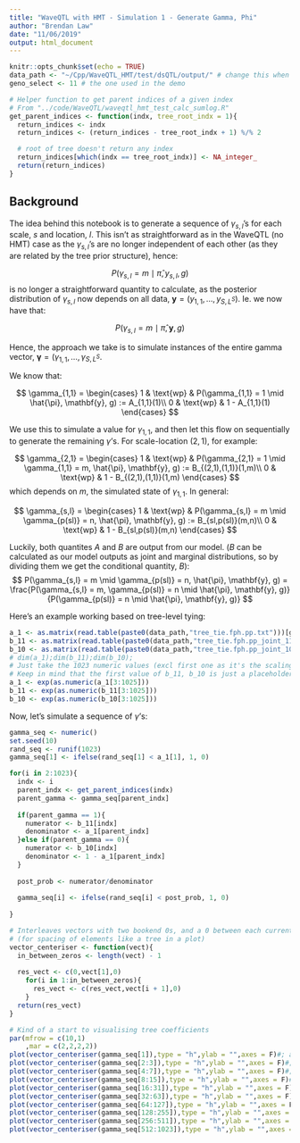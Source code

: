 ```yaml
---
title: "WaveQTL with HMT - Simulation 1 - Generate Gamma, Phi"
author: "Brendan Law"
date: "11/06/2019"
output: html_document
---
```


```r
knitr::opts_chunk$set(echo = TRUE)
data_path <- "~/Cpp/WaveQTL_HMT/test/dsQTL/output/" # change this when you port it all over to the Masters Git repo
geno_select <- 11 # the one used in the demo

# Helper function to get parent indices of a given index
# From "../code/WaveQTL/waveqtl_hmt_test_calc_sumlog.R"
get_parent_indices <- function(indx, tree_root_indx = 1){
  return_indices <- indx
  return_indices <- (return_indices - tree_root_indx + 1) %/% 2

  # root of tree doesn't return any index
  return_indices[which(indx == tree_root_indx)] <- NA_integer_
  return(return_indices)
}
```

## Background

The idea behind this notebook is to generate a sequence of $\gamma_{s,l}$'s for each scale, $s$ and location, $l$. This isn't as straightforward as in the WaveQTL (no HMT) case as the $\gamma_{s,l}$'s are no longer independent of each other (as they are related by the tree prior structure), hence:

$$P(\gamma_{s,l} = m \mid \hat{\pi}, y_{s,l}, g)$$
is no longer a straightforward quantity to calculate, as the posterior distribution of $\gamma_{s,l}$ now depends on all data, $\mathbf{y} = (y_{1,1},\dots,y_{S,L^S})$. Ie. we now have that:

$$P(\gamma_{s,l} = m \mid \hat{\pi}, \mathbf{y}, g)$$

Hence, the approach we take is to simulate instances of the entire gamma vector, $\boldsymbol{\gamma} = (\gamma_{1,1},\dots,\gamma_{S,L^S}$.

We know that:

$$
\gamma_{1,1} =
\begin{cases}
  1 & \text{wp} & P(\gamma_{1,1} = 1 \mid \hat{\pi}, \mathbf{y}, g) := A_{1,1}(1)\\
  0 & \text{wp} & 1 - A_{1,1}(1)
\end{cases}
$$

We use this to simulate a value for $\gamma_{1,1}$, and then let this flow on sequentially to generate the remaining $\gamma$'s. For scale-location $(2,1)$, for example:

$$
\gamma_{2,1} =
\begin{cases}
  1 & \text{wp} & P(\gamma_{2,1} = 1 \mid \gamma_{1,1} = m, \hat{\pi}, \mathbf{y}, g) := B_{(2,1),(1,1)}(1,m)\\
  0 & \text{wp} & 1 - B_{(2,1),(1,1)}(1,m)
\end{cases}
$$
which depends on $m$, the simulated state of $\gamma_{1,1}$. In general:

$$
\gamma_{s,l} =
\begin{cases}
  1 & \text{wp} & P(\gamma_{s,l} = m \mid \gamma_{p(sl)} = n, \hat{\pi}, \mathbf{y}, g) := B_{sl,p(sl)}(m,n)\\
  0 & \text{wp} & 1 - B_{sl,p(sl)}(m,n)
\end{cases}
$$

Luckily, both quantites $A$ and $B$ are output from our model. ($B$ can be calculated as our model outputs as joint and marginal distributions, so by dividing them we get the conditional quantity, $B$):
$$
P(\gamma_{s,l} = m \mid \gamma_{p(sl)} = n, \hat{\pi}, \mathbf{y}, g) = \frac{P(\gamma_{s,l} = m, \gamma_{p(sl)} = n \mid \hat{\pi}, \mathbf{y}, g)}{P(\gamma_{p(sl)} = n \mid \hat{\pi}, \mathbf{y}, g)}
$$

Here's an example working based on tree-level tying:

```r
a_1 <- as.matrix(read.table(paste0(data_path,"tree_tie.fph.pp.txt")))[geno_select,]
b_11 <- as.matrix(read.table(paste0(data_path,"tree_tie.fph.pp_joint_11.txt")))[geno_select,]
b_10 <- as.matrix(read.table(paste0(data_path,"tree_tie.fph.pp_joint_10.txt")))[geno_select,]
# dim(a_1);dim(b_11);dim(b_10);
# Just take the 1023 numeric values (excl first one as it's the scaling coefficient), from cols 3:1025. Also, we exp() our values as our software returned everything in logs.
# Keep in mind that the first value of b_11, b_10 is just a placeholder - as the top element of the tree has no parent.
a_1 <- exp(as.numeric(a_1[3:1025]))
b_11 <- exp(as.numeric(b_11[3:1025]))
b_10 <- exp(as.numeric(b_10[3:1025]))
```

Now, let's simulate a sequence of $\gamma$'s:
```r
gamma_seq <- numeric()
set.seed(10)
rand_seq <- runif(1023)
gamma_seq[1] <- ifelse(rand_seq[1] < a_1[1], 1, 0)

for(i in 2:1023){
  indx <- i
  parent_indx <- get_parent_indices(indx)
  parent_gamma <- gamma_seq[parent_indx]
  
  if(parent_gamma == 1){
    numerator <- b_11[indx]
    denominator <- a_1[parent_indx]
  }else if(parent_gamma == 0){
    numerator <- b_10[indx]
    denominator <- 1 - a_1[parent_indx]
  }
  
  post_prob <- numerator/denominator
  
  gamma_seq[i] <- ifelse(rand_seq[i] < post_prob, 1, 0)
  
}
```

```r
# Interleaves vectors with two bookend 0s, and a 0 between each current element
# (for spacing of elements like a tree in a plot)
vector_centeriser <- function(vect){
  in_between_zeros <- length(vect) - 1
  
  res_vect <- c(0,vect[1],0)
    for(i in 1:in_between_zeros){
      res_vect <- c(res_vect,vect[i + 1],0)
    }  
  return(res_vect)
}

# Kind of a start to visualising tree coefficients
par(mfrow = c(10,1)
    ,mar = c(2,2,2,2))
plot(vector_centeriser(gamma_seq[1]),type = "h",ylab = "",axes = F)#; axis(1)
plot(vector_centeriser(gamma_seq[2:3]),type = "h",ylab = "",axes = F)#; axis(1)
plot(vector_centeriser(gamma_seq[4:7]),type = "h",ylab = "",axes = F)#; axis(1)
plot(vector_centeriser(gamma_seq[8:15]),type = "h",ylab = "",axes = F)#; axis(1)
plot(vector_centeriser(gamma_seq[16:31]),type = "h",ylab = "",axes = F)#; axis(1)
plot(vector_centeriser(gamma_seq[32:63]),type = "h",ylab = "",axes = F)#; axis(1)
plot(vector_centeriser(gamma_seq[64:127]),type = "h",ylab = "",axes = F)#; axis(1)
plot(vector_centeriser(gamma_seq[128:255]),type = "h",ylab = "",axes = F)#; axis(1)
plot(vector_centeriser(gamma_seq[256:511]),type = "h",ylab = "",axes = F)#; axis(1)
plot(vector_centeriser(gamma_seq[512:1023]),type = "h",ylab = "",axes = F)#; axis(1)
```
